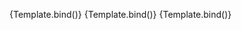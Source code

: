 
<Meta
	title="Components/Combobox/Options"
	component={VvCombobox}
	args={defaultArgs}
	argTypes={argTypes}
/>

<Canvas>
	<Story
		name="Array of Objects"
		play={defaultTest}
		argTypes={{
			options: {
				...argTypes.options,
				control: {
					disable: true
				}
			}
		}}
		args={{
			options: [
				{ value: 'first', label: 'First' },
				{ value: 'second', label: 'Second' },
				{ value: 'third', label: 'Third' }
			]
		}}>
		{Template.bind()}
	</Story>
</Canvas>

<Canvas>
	<Story
		name="Option label key"
		play={defaultTest}
		argTypes={{
			options: {
				...argTypes.options,
				control: {
					disable: true
				}
			}
		}}
		args={{
			labelKey: 'name',
			options: [
				{ value: 'first', name: 'First' },
				{ value: 'second', name: 'Second' },
				{ value: 'third', name: 'Third' }
			]
		}}
		argTypes={{
			labelKey: {
				control: {
					disable: true
				}
			}
		}}>
		{Template.bind()}
	</Story>
</Canvas>

<Canvas>
	<Story
		name="Option value key"
		play={defaultTest}
		argTypes={{
			options: {
				...argTypes.options,
				control: {
					disable: true
				}
			}
		}}
		args={{
			valueKey: 'id',
			options: [
				{ id: 'first', label: 'First' },
				{ id: 'second', label: 'Second' },
				{ id: 'third', label: 'Third' }
			]
		}}
		argTypes={{
			options: {
				valueKey: {
					disable: true
				}
			}
		}}>
		{Template.bind()}
	</Story>
</Canvas>

